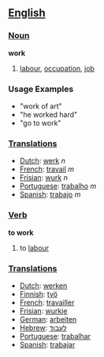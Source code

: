 == [[English]] ==

=== [[Noun]] ===
'''work'''
# [[labour]], [[occupation]], [[job]]

=== Usage Examples ===
*"work of art"
*"he worked hard"
*"go to work"

=== [[Translations]] ===
*[[Dutch]]: [[werk]] ''n''
*[[French]]: [[travail]] ''m''
*[[Frisian]]: [[wurk]] ''n''
*[[Portuguese]]: [[trabalho]] ''m''
*[[Spanish]]: [[trabajo]] ''m''

=== [[Verb]] ===
'''to work'''
# to [[labour]]

=== [[Translations]] ===
*[[Dutch]]: [[werken]]
*[[Finnish]]: [[työ]]
*[[French]]: [[travailler]]
*[[Frisian]]: [[wurkje]]
*[[German]]: [[arbeiten]]
*[[Hebrew]]: [[לעבוד]]
*[[Portuguese]]: [[trabalhar]]
*[[Spanish]]: [[trabajar]]